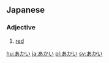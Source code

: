 ==Japanese==                             
===Adjective===
{{ja-adj|h|rom=akai|decl=い}}
# {{ja-def|赤い}} [[red]]

[[hu:あかい]]
[[ja:あかい]]
[[pl:あかい]]
[[sv:あかい]]